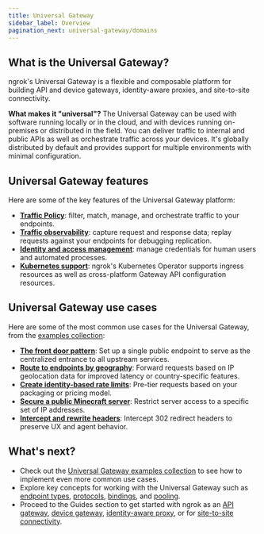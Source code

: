 ```yaml
---
title: Universal Gateway
sidebar_label: Overview
pagination_next: universal-gateway/domains
---
```


## What is the Universal Gateway?

ngrok's Universal Gateway is a flexible and composable platform for building API and device gateways, identity-aware proxies, and site-to-site connectivity.

**What makes it "universal"?**
The Universal Gateway can be used with software running locally or in the cloud, and with devices running on-premises or distributed in the field.
You can deliver traffic to internal and public APIs as well as orchestrate traffic across your devices.
It's globally distributed by default and provides support for multiple environments with minimal configuration.

## Universal Gateway features

Here are some of the key features of the Universal Gateway platform:

- [**Traffic Policy**](/docs/traffic-policy/): filter, match, manage, and orchestrate traffic to your endpoints.
- [**Traffic observability**](/docs/obs/): capture request and response data; replay requests against your endpoints for debugging replication.
- [**Identity and access management**](/docs/iam/): manage credentials for human users and automated processes.
- [**Kubernetes support**](/docs/k8s/): ngrok's Kubernetes Operator supports ingress resources as well as cross-platform Gateway API configuration resources.

## Universal Gateway use cases

Here are some of the most common use cases for the Universal Gateway, from the [examples collection](/universal-gateway/examples/):

- [**The front door pattern**](/universal-gateway/examples/front-door-pattern/): Set up a single public endpoint to serve as the centralized entrance to all upstream services.
- [**Route to endpoints by geography**](/universal-gateway/examples/route-by-geography/): Forward requests based on IP geolocation data for improved latency or country-specific features.
- [**Create identity-based rate limits**](/universal-gateway/examples/pre-tier-requests/): Pre-tier requests based on your packaging or pricing model.
- [**Secure a public Minecraft server**](/universal-gateway/examples/minecraft/): Restrict server access to a specific set of IP addresses.
- [**Intercept and rewrite headers**](/universal-gateway/examples/rewrite-headers-redirects/): Intercept 302 redirect headers to preserve UX and agent behavior.

## What's next?

- Check out the [Universal Gateway examples collection](/docs/universal-gateway/examples/) to see how to implement even more common use cases.
- Explore key concepts for working with the Universal Gateway such as [endpoint types](/universal-gateway/types/), [protocols](/universal-gateway/protocols/), [bindings](/universal-gateway/bindings/), and [pooling](/universal-gateway/endpoint-pooling/).
- Proceed to the Guides section to get started with ngrok as an [API gateway](/guides/api-gateway/get-started/), [device gateway](/guides/device-gateway/agent/), [identity-aware proxy](/guides/identity-aware-proxy/securing-with-oauth/), or for [site-to-site connectivity](/guides/identity-aware-proxy/securing-with-oauth/).
